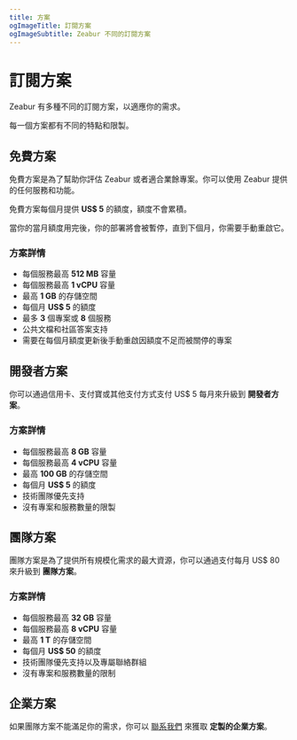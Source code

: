 ```yaml
---
title: 方案
ogImageTitle: 訂閱方案
ogImageSubtitle: Zeabur 不同的訂閱方案
---
```


# 訂閱方案

Zeabur 有多種不同的訂閱方案，以適應你的需求。

每一個方案都有不同的特點和限製。

## 免費方案

免費方案是為了幫助你評估 Zeabur 或者適合業餘專案。你可以使用 Zeabur 提供的任何服務和功能。

免費方案每個月提供 **US$ 5** 的額度，額度不會累積。

當你的當月額度用完後，你的部署將會被暫停，直到下個月，你需要手動重啟它。

### 方案詳情

- 每個服務最高 **512 MB** 容量
- 每個服務最高 **1 vCPU** 容量
- 最高 **1 GB** 的存儲空間
- 每個月 **US$ 5** 的額度
- 最多 **3** 個專案或 **8** 個服務
- 公共文檔和社區答案支持
- 需要在每個月額度更新後手動重啟因額度不足而被關停的專案

## 開發者方案

你可以通過信用卡、支付寶或其他支付方式支付 US$ 5 每月來升級到 **開發者方案**。

### 方案詳情

- 每個服務最高 **8 GB** 容量
- 每個服務最高 **4 vCPU** 容量
- 最高 **100 GB** 的存儲空間
- 每個月 **US$ 5** 的額度
- 技術團隊優先支持
- 沒有專案和服務數量的限製

## 團隊方案

團隊方案是為了提供所有規模化需求的最大資源，你可以通過支付每月 US$ 80 來升級到 **團隊方案**。

### 方案詳情

- 每個服務最高 **32 GB** 容量
- 每個服務最高 **8 vCPU** 容量
- 最高 **1 T** 的存儲空間
- 每個月 **US$ 50** 的額度
- 技術團隊優先支持以及專屬聯絡群組
- 沒有專案和服務數量的限制

## 企業方案

如果團隊方案不能滿足你的需求，你可以 [聯系我們](mailto::contact@zeabur.com) 來獲取 **定製的企業方案**。


